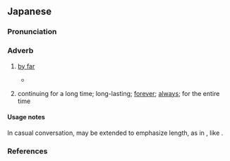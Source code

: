 ==Japanese==
{{ja-kanjitab|alt=迥と:dated,豊と:rare,遥と:rare}}

===Pronunciation===
{{ja-pron|ずっと|acc=h|acc_ref=JEL}}

===Adverb===
{{ja-pos|adverb}}

# [[by far]]
#* {{quote-book|ja|author=南方熊楠|year=1917|title={{lang|ja|十二支考：04　蛇に関する民俗と伝説}}||worklang=ja}}
#*: {{ja-usex|尋常のヤマカガシなども今より'''迥と'''老大のもあり%たるべく、それらを恐怖もて誤察し種々誇大のウワバミ譚をも生じた%なるべし|じんじょう の ヤマカガシ など も いま より '''ずっと''' ろうだい の も あり%-たる べく、それら を きょうふ もて ごさつ し いろいろ こだい の ウワバミたん を も しょうじた%-なる べし}}
# continuing for a long time; long-lasting; [[forever]]; [[always]]; for the entire time

====Usage notes====
In casual conversation, {{ja-r|ず|linkto=}} may be extended to emphasize length, as in {{ja-r|ずーーーっと}}, like {{cog|en|forever and ever|forever and ever and ever}}.

===References===
<references />